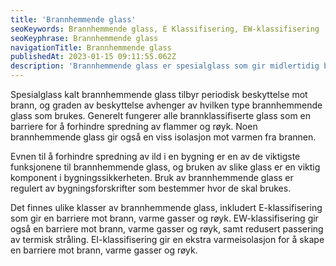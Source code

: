 ```yaml
---
title: 'Brannhemmende glass'
seoKeywords: Brannhemmende glass, E Klassifisering, EW-klassifisering
seoKeyphrase: Brannhemmende glass
navigationTitle: Brannhemmende glass
publishedAt: 2023-01-15 09:11:55.062Z
description: 'Brannhemmende glass er spesialglass som gir midlertidig beskyttelse i tilfelle at det oppstår brann. '
---
```


Spesialglass kalt brannhemmende glass tilbyr periodisk beskyttelse mot brann, og graden av beskyttelse avhenger av hvilken type brannhemmende glass som brukes. Generelt fungerer alle brannklassifiserte glass som en barriere for å forhindre spredning av flammer og røyk. Noen brannhemmende glass gir også en viss isolasjon mot varmen fra brannen.

Evnen til å forhindre spredning av ild i en bygning er en av de viktigste funksjonene til brannhemmende glass, og bruken av slike glass er en viktig komponent i bygningssikkerheten. Bruk av brannhemmende glass er regulert av bygningsforskrifter som bestemmer hvor de skal brukes.

Det finnes ulike klasser av brannhemmende glass, inkludert E-klassifisering som gir en barriere mot brann, varme gasser og røyk. EW-klassifisering gir også en barriere mot brann, varme gasser og røyk, samt redusert passering av termisk stråling. EI-klassifisering gir en ekstra varmeisolasjon for å skape en barriere mot brann, varme gasser og røyk.

